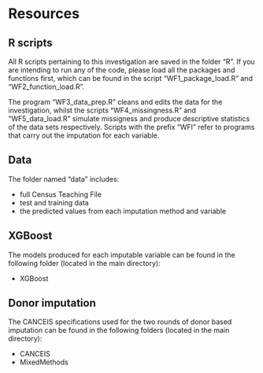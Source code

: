 # Resources

## R scripts
All R scripts pertaining to this investigation are saved in the folder "R". If you are intending to run any of the code, please load all the packages and functions first, which can be found in the script "WF1_package_load.R" and "WF2_function_load.R".  

The program "WF3_data_prep.R" cleans and edits the data for the investigation, whilst the scripts "WF4_missingness.R" and "WF5_data_load.R" simulate missigness and produce descriptive statistics of the data sets respectively. Scripts with the prefix "WFI" refer to programs that carry out the imputation for each variable.    

## Data
The folder named "data" includes:  

- full Census Teaching File
- test and training data
- the predicted values from each imputation method and variable  

## XGBoost
The models produced for each imputable variable can be found in the following folder (located in the main directory):  

- XGBoost

## Donor imputation
The CANCEIS specifications used for the two rounds of donor based imputation can be found in the following folders (located in the main directory):  

- CANCEIS  
- MixedMethods  


